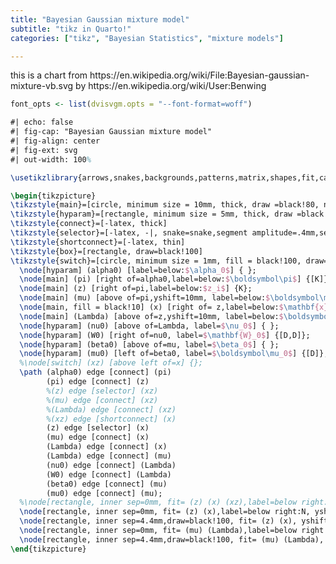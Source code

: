 ```yaml
---
title: "Bayesian Gaussian mixture model"
subtitle: "tikz in Quarto!"
categories: ["tikz", "Bayesian Statistics", "mixture models"]

---
```


this is a chart from https://en.wikipedia.org/wiki/File:Bayesian-gaussian-mixture-vb.svg by https://en.wikipedia.org/wiki/User:Benwing

```r
font_opts <- list(dvisvgm.opts = "--font-format=woff")
```

```tikz
#| echo: false
#| fig-cap: "Bayesian Gaussian mixture model"
#| fig-align: center
#| fig-ext: svg
#| out-width: 100%

\usetikzlibrary{arrows,snakes,backgrounds,patterns,matrix,shapes,fit,calc,shadows,plotmarks}

\begin{tikzpicture}
\tikzstyle{main}=[circle, minimum size = 10mm, thick, draw =black!80, node distance = 16mm]
\tikzstyle{hyparam}=[rectangle, minimum size = 5mm, thick, draw =black!80, fill = black!10, node distance = 16mm]
\tikzstyle{connect}=[-latex, thick]
\tikzstyle{selector}=[-latex, -|, snake=snake,segment amplitude=.4mm,segment length=2mm,line after snake=1mm, thick]
\tikzstyle{shortconnect}=[-latex, thin]
\tikzstyle{box}=[rectangle, draw=black!100]
\tikzstyle{switch}=[circle, minimum size = 1mm, fill = black!100, draw=black!100]
  \node[hyparam] (alpha0) [label=below:$\alpha_0$] { };
  \node[main] (pi) [right of=alpha0,label=below:$\boldsymbol\pi$] {[K]};
  \node[main] (z) [right of=pi,label=below:$z_i$] {K};
  \node[main] (mu) [above of=pi,yshift=10mm, label=below:$\boldsymbol\mu_k$] {[D]};
  \node[main, fill = black!10] (x) [right of= z,label=below:$\mathbf{x}_i$] {[D]};
  \node[main] (Lambda) [above of=z,yshift=10mm, label=below:$\boldsymbol\Lambda_k$] {[D,D]};
  \node[hyparam] (nu0) [above of=Lambda, label=$\nu_0$] { };
  \node[hyparam] (W0) [right of=nu0, label=$\mathbf{W}_0$] {[D,D]};
  \node[hyparam] (beta0) [above of=mu, label=$\beta_0$] { };
  \node[hyparam] (mu0) [left of=beta0, label=$\boldsymbol\mu_0$] {[D]};
  %\node[switch] (xz) [above left of=x] {};
  \path (alpha0) edge [connect] (pi)
        (pi) edge [connect] (z)
        %(z) edge [selector] (xz)
        %(mu) edge [connect] (xz)
        %(Lambda) edge [connect] (xz)
        %(xz) edge [shortconnect] (x)
        (z) edge [selector] (x)
        (mu) edge [connect] (x)
        (Lambda) edge [connect] (x)
        (Lambda) edge [connect] (mu)
        (nu0) edge [connect] (Lambda)
        (W0) edge [connect] (Lambda)
        (beta0) edge [connect] (mu)
        (mu0) edge [connect] (mu);
  %\node[rectangle, inner sep=0mm, fit= (z) (x) (xz),label=below right:N, yshift=-1.5mm, xshift=7mm] {};
  \node[rectangle, inner sep=0mm, fit= (z) (x),label=below right:N, yshift=-1.5mm, xshift=7mm] {};
  \node[rectangle, inner sep=4.4mm,draw=black!100, fit= (z) (x), yshift=-1.5mm, xshift=0.5mm] {};
  \node[rectangle, inner sep=0mm, fit= (mu) (Lambda),label=below right:K, yshift=-2mm, xshift=11mm] {};
  \node[rectangle, inner sep=4.4mm,draw=black!100, fit= (mu) (Lambda), yshift=-2mm, xshift=3mm] {};
\end{tikzpicture}

```